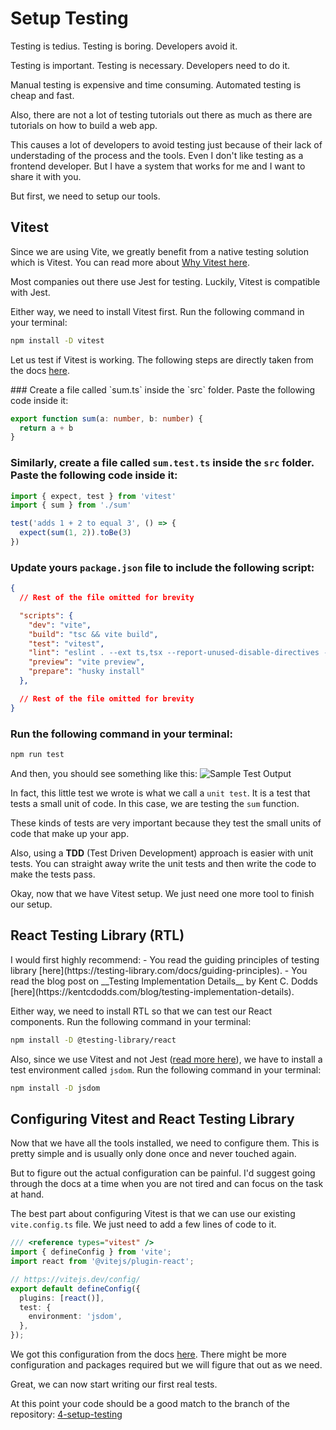 
# Setup Testing

Testing is tedius. Testing is boring. Developers avoid it.

Testing is important. Testing is necessary. Developers need to do it.

Manual testing is expensive and time consuming. Automated testing is cheap and fast.

Also, there are not a lot of testing tutorials out there as much as there are tutorials on how to build a web app. 

This causes a lot of developers to avoid testing just because of their lack of understading of the process and the tools. Even I don't like testing as a frontend developer. But I have a system that works for me and I want to share it with you. 

But first, we need to setup our tools.

## Vitest

Since we are using Vite, we greatly benefit from a native testing solution which is Vitest. You can read more about [Why Vitest here](https://vitest.dev/guide/why.html). 

Most companies out there use Jest for testing. Luckily, Vitest is compatible with Jest.

Either way, we need to install Vitest first. Run the following command in your terminal:

```sh
npm install -D vitest
```

Let us test if Vitest is working. The following steps are directly taken from the docs [here](https://vitest.dev/guide/#writing-tests).

<Steps>
### Create a file called `sum.ts` inside the `src` folder. Paste the following code inside it:

```ts filename="./src/sum.ts"
export function sum(a: number, b: number) {
  return a + b
}
```

### Similarly, create a file called `sum.test.ts` inside the `src` folder. Paste the following code inside it:

```ts filename="./src/sum.test.ts"
import { expect, test } from 'vitest'
import { sum } from './sum'

test('adds 1 + 2 to equal 3', () => {
  expect(sum(1, 2)).toBe(3)
})
```

### Update yours `package.json` file to include the following script:

```json {7} filename="./package.json"
{
  // Rest of the file omitted for brevity

  "scripts": {
    "dev": "vite",
    "build": "tsc && vite build",
    "test": "vitest",
    "lint": "eslint . --ext ts,tsx --report-unused-disable-directives --max-warnings 0",
    "preview": "vite preview",
    "prepare": "husky install"
  },

  // Rest of the file omitted for brevity
}
```

### Run the following command in your terminal:

```sh
npm run test
```

And then, you should see something like this:
![Sample Test Output](./screenshots/setup-testing-1.png)

</Steps>

In fact, this little test we wrote is what we call a `unit test`. It is a test that tests a small unit of code. In this case, we are testing the `sum` function. 

These kinds of tests are very important because they test the small units of code that make up your app. 

Also, using a __TDD__ (Test Driven Development) approach is easier with unit tests. You can straight away write the unit tests and then write the code to make the tests pass.

Okay, now that we have Vitest setup. We just need one more tool to finish our setup.

## React Testing Library (RTL)

<Callout>
I would first highly recommend: 
- You read the guiding principles of testing library [here](https://testing-library.com/docs/guiding-principles).
- You read the blog post on __Testing Implementation Details__ by Kent C. Dodds [here](https://kentcdodds.com/blog/testing-implementation-details).

</Callout>

Either way, we need to install RTL so that we can test our React components. Run the following command in your terminal:

```sh
npm install -D @testing-library/react
```

Also, since we use Vitest and not Jest ([read more here](https://testing-library.com/docs/react-testing-library/setup#using-without-jest)), we have to install a test environment called `jsdom`. Run the following command in your terminal:

```sh
npm install -D jsdom
```

## Configuring Vitest and React Testing Library

Now that we have all the tools installed, we need to configure them. This is pretty simple and is usually only done once and never touched again.

But to figure out the actual configuration can be painful. I'd suggest going through the docs at a time when you are not tired and can focus on the task at hand.

The best part about configuring Vitest is that we can use our existing `vite.config.ts` file. We just need to add a few lines of code to it.

```ts {1, 8-10} filename="./vite.config.ts"
/// <reference types="vitest" />
import { defineConfig } from 'vite';
import react from '@vitejs/plugin-react';

// https://vitejs.dev/config/
export default defineConfig({
  plugins: [react()],
  test: {
    environment: 'jsdom',
  },
});
```

We got this configuration from the docs [here](https://vitest.dev/config/#configuring-vitest). There might be more configuration and packages required but we will figure that out as we need.

Great, we can now start writing our first real tests.

At this point your code should be a good match to the branch of the repository: [4-setup-testing](https://github.com/yaralahruthik/todo-app/tree/4-setup-testing)